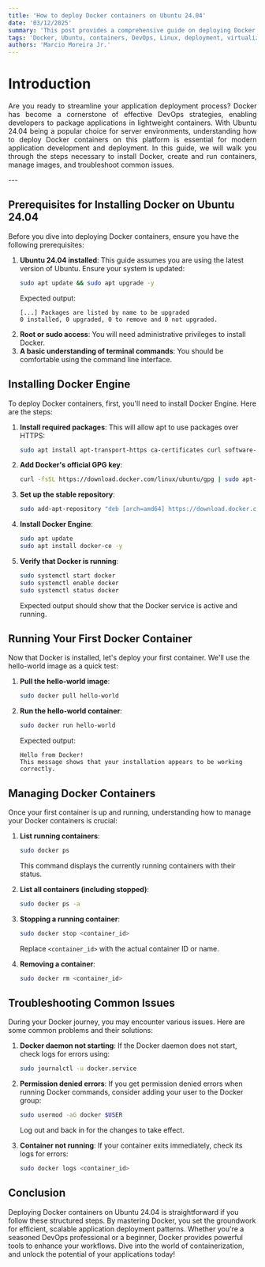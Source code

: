 ```yaml
---
title: 'How to deploy Docker containers on Ubuntu 24.04'
date: '03/12/2025'
summary: 'This post provides a comprehensive guide on deploying Docker containers on Ubuntu 24.04, covering installation, configuration, and troubleshooting techniques.'
tags: 'Docker, Ubuntu, containers, DevOps, Linux, deployment, virtualization'
authors: 'Marcio Moreira Jr.'
---
```


<div align="justify">

# Introduction
Are you ready to streamline your application deployment process? Docker has become a cornerstone of effective DevOps strategies, enabling developers to package applications in lightweight containers. With Ubuntu 24.04 being a popular choice for server environments, understanding how to deploy Docker containers on this platform is essential for modern application development and deployment. In this guide, we will walk you through the steps necessary to install Docker, create and run containers, manage images, and troubleshoot common issues.

</div>
---

## Prerequisites for Installing Docker on Ubuntu 24.04
Before you dive into deploying Docker containers, ensure you have the following prerequisites:

1. **Ubuntu 24.04 installed**: This guide assumes you are using the latest version of Ubuntu. Ensure your system is updated:
   ```bash
   sudo apt update && sudo apt upgrade -y
   ```
   Expected output:
   ```plaintext
   [...] Packages are listed by name to be upgraded
   0 installed, 0 upgraded, 0 to remove and 0 not upgraded.
   ```
2. **Root or sudo access**: You will need administrative privileges to install Docker.
3. **A basic understanding of terminal commands**: You should be comfortable using the command line interface.

## Installing Docker Engine
To deploy Docker containers, first, you'll need to install Docker Engine. Here are the steps:

1. **Install required packages**: This will allow apt to use packages over HTTPS:
   ```bash
   sudo apt install apt-transport-https ca-certificates curl software-properties-common -y
   ```
2. **Add Docker's official GPG key**:
   ```bash
   curl -fsSL https://download.docker.com/linux/ubuntu/gpg | sudo apt-key add -
   ```
3. **Set up the stable repository**:
   ```bash
   sudo add-apt-repository "deb [arch=amd64] https://download.docker.com/linux/ubuntu $(lsb_release -cs) stable"
   ```
4. **Install Docker Engine**:
   ```bash
   sudo apt update
   sudo apt install docker-ce -y
   ```
5. **Verify that Docker is running**:
   ```bash
   sudo systemctl start docker
   sudo systemctl enable docker
   sudo systemctl status docker
   ```
   Expected output should show that the Docker service is active and running.

## Running Your First Docker Container
Now that Docker is installed, let's deploy your first container. We'll use the hello-world image as a quick test:

1. **Pull the hello-world image**:
   ```bash
   sudo docker pull hello-world
   ```
2. **Run the hello-world container**:
   ```bash
   sudo docker run hello-world
   ```
   Expected output:
   ```plaintext
   Hello from Docker!
   This message shows that your installation appears to be working correctly.
   ```

## Managing Docker Containers
Once your first container is up and running, understanding how to manage your Docker containers is crucial:

1. **List running containers**:
   ```bash
   sudo docker ps
   ```
   This command displays the currently running containers with their status.

2. **List all containers (including stopped)**:
   ```bash
   sudo docker ps -a
   ```

3. **Stopping a running container**:
   ```bash
   sudo docker stop <container_id>
   ```
   Replace `<container_id>` with the actual container ID or name.

4. **Removing a container**:
   ```bash
   sudo docker rm <container_id>
   ```

## Troubleshooting Common Issues
During your Docker journey, you may encounter various issues. Here are some common problems and their solutions:

1. **Docker daemon not starting**: If the Docker daemon does not start, check logs for errors using:
   ```bash
   sudo journalctl -u docker.service
   ```
2. **Permission denied errors**: If you get permission denied errors when running Docker commands, consider adding your user to the Docker group:
   ```bash
   sudo usermod -aG docker $USER
   ```
   Log out and back in for the changes to take effect.

3. **Container not running**: If your container exits immediately, check its logs for errors:
   ```bash
   sudo docker logs <container_id>
   ```

## Conclusion
Deploying Docker containers on Ubuntu 24.04 is straightforward if you follow these structured steps. By mastering Docker, you set the groundwork for efficient, scalable application deployment patterns. Whether you're a seasoned DevOps professional or a beginner, Docker provides powerful tools to enhance your workflows. Dive into the world of containerization, and unlock the potential of your applications today!

